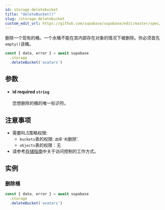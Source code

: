 ```yaml
---
id: storage-deletebucket
title: "deleteBucket()"
slug: /storage-deletebucket
custom_edit_url: https://github.com/supabase/supabase/edit/master/spec/supabase_js_v2.yml
---
```


删除一个现有的桶。一个水桶不能在其内部存在对象的情况下被删除。你必须首先`empty()`该桶。

```js
const { data, error } = await supabase
  .storage
  .deleteBucket('avatars')
```


## 参数


<ul className="method-list-group">
  
<li className="method-list-item">
  <h4 className="method-list-item-label">
    <span className="method-list-item-label-name">
      id
    </span>
    <span className="method-list-item-label-badge required">
      required
    </span>
    <span className="method-list-item-validation">
      <code>string</code>
    </span>
  </h4>
  <div class="method-list-item-description">

您想删除的桶的唯一标识符。

  </div>
  
</li>

</ul>


## 注意事项

- 需要RLS策略权限:
  - `buckets`表的权限: `选择'和`删除'.
  - `objects`表的权限：无
- 请参考[存储指南](/docs/guides/storage#access-control)中关于访问控制的工作方式。










## 实例

### 删除桶



```js
const { data, error } = await supabase
  .storage
  .deleteBucket('avatars')
```